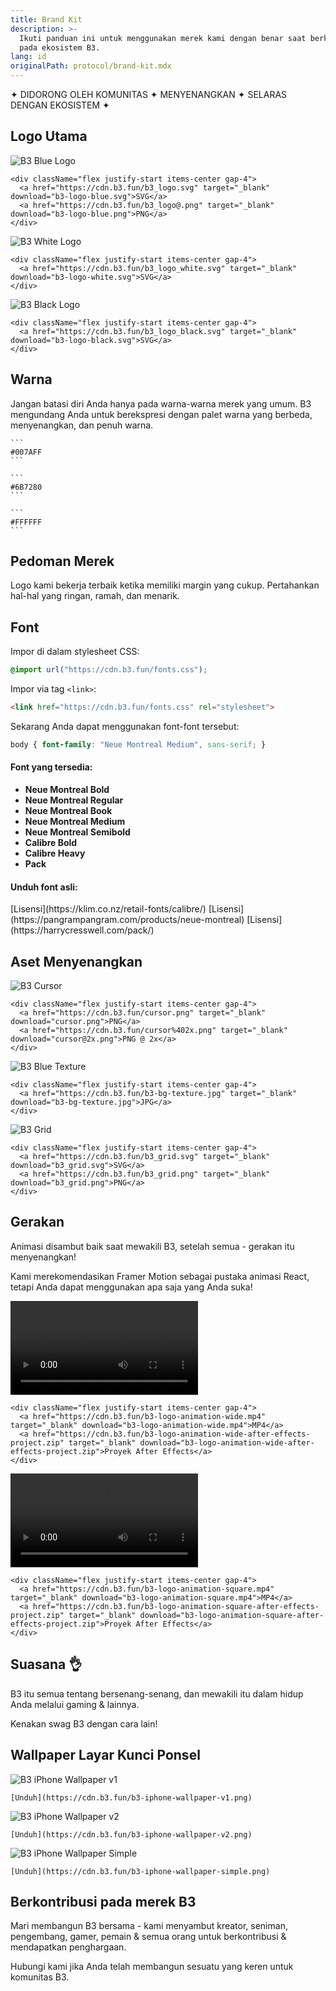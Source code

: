 ```yaml
---
title: Brand Kit
description: >-
  Ikuti panduan ini untuk menggunakan merek kami dengan benar saat berkontribusi
  pada ekosistem B3.
lang: id
originalPath: protocol/brand-kit.mdx
---
```

<div className="text-center my-4 font-bold text-lg tracking-wide text-primary">
  ✦ DIDORONG OLEH KOMUNITAS ✦ MENYENANGKAN ✦ SELARAS DENGAN EKOSISTEM ✦
</div>

## Logo Utama

<CardGroup cols={3}>
  <Card title="Logo Biru">
    <img src="/images/b3-logo-blue.svg" alt="B3 Blue Logo"  className='p-6 bg-black rounded-xl my-3'/>
    
    <div className="flex justify-start items-center gap-4">
      <a href="https://cdn.b3.fun/b3_logo.svg" target="_blank" download="b3-logo-blue.svg">SVG</a>
      <a href="https://cdn.b3.fun/b3_logo@.png" target="_blank" download="b3-logo-blue.png">PNG</a>
    </div>
  </Card>
  
  <Card title="Logo Putih">
    <img src="/images/b3-logo-white.svg" alt="B3 White Logo"  className='p-6 bg-black rounded-xl my-3'/>
    
    <div className="flex justify-start items-center gap-4">
      <a href="https://cdn.b3.fun/b3_logo_white.svg" target="_blank" download="b3-logo-white.svg">SVG</a>
    </div>
  </Card>
  
  <Card title="Logo Hitam">
    <img src="/images/b3_logo_black.svg" alt="B3 Black Logo"  className='p-6 bg-white rounded-xl my-3'/>
    
    <div className="flex justify-start items-center gap-4">
      <a href="https://cdn.b3.fun/b3_logo_black.svg" target="_blank" download="b3-logo-black.svg">SVG</a>
    </div>
  </Card>
</CardGroup>

## Warna

Jangan batasi diri Anda hanya pada warna-warna merek yang umum. B3 mengundang Anda untuk berekspresi dengan palet warna yang berbeda, menyenangkan, dan penuh warna.

<CardGroup cols={3}>
  <Card title="Biru Utama">
    <div style={{ backgroundColor: "#007AFF", height: "80px", borderRadius: "8px", margin: "1rem 0" }}></div>
    
    ```
    #007AFF
    ```
  </Card>
  
  <Card title="Abu-abu">
    <div style={{ backgroundColor: "#6B7280", height: "80px", borderRadius: "8px", margin: "1rem 0" }}></div>
    
    ```
    #6B7280
    ```
  </Card>
  
  <Card title="Putih">
    <div style={{ backgroundColor: "#FFFFFF", height: "80px", borderRadius: "8px", border: "2px solid #e5e7eb", margin: "1rem 0" }}></div>
    
    ```
    #FFFFFF
    ```
  </Card>
</CardGroup>

## Pedoman Merek

<CardGroup cols={2}>
  <Card title="Biarkan Bernapas" icon="expand">
    Logo kami bekerja terbaik ketika memiliki margin yang cukup.
  </Card>
  
  <Card title="Buat Menyenangkan" icon="heart">
    Pertahankan hal-hal yang ringan, ramah, dan menarik.
  </Card>
</CardGroup>

## Font

Impor di dalam stylesheet CSS:

```css
@import url("https://cdn.b3.fun/fonts.css");
```

Impor via tag `<link>`:

```html
<link href="https://cdn.b3.fun/fonts.css" rel="stylesheet">
```

Sekarang Anda dapat menggunakan font-font tersebut:

```css
body { font-family: "Neue Montreal Medium", sans-serif; }
```

#### Font yang tersedia:

- **Neue Montreal Bold**  
- **Neue Montreal Regular**  
- **Neue Montreal Book**  
- **Neue Montreal Medium**  
- **Neue Montreal Semibold**  
- **Calibre Bold**  
- **Calibre Heavy**  
- **Pack**

#### Unduh font asli:

<Card title="Calibre">
  [Lisensi](https://klim.co.nz/retail-fonts/calibre/)
</Card>

<Card title="Neue Montreal">
  [Lisensi](https://pangrampangram.com/products/neue-montreal)
</Card>

<Card title="PACK">
  [Lisensi](https://harrycresswell.com/pack/)
</Card>


## Aset Menyenangkan

<CardGroup cols={3}>
  <Card title="Kursor">
    <img src="/images/cursor.png" alt="B3 Cursor" className='rounded-xl my-3 aspect-square p-6 bg-white'/>
    
    <div className="flex justify-start items-center gap-4">
      <a href="https://cdn.b3.fun/cursor.png" target="_blank" download="cursor.png">PNG</a>
      <a href="https://cdn.b3.fun/cursor%402x.png" target="_blank" download="cursor@2x.png">PNG @ 2x</a>
    </div>
  </Card>
  
  <Card title="Tekstur Biru">
    <img src="/images/b3-bg-texture.jpg" alt="B3 Blue Texture" className='rounded-xl my-3 aspect-square'/>

    <div className="flex justify-start items-center gap-4">
      <a href="https://cdn.b3.fun/b3-bg-texture.jpg" target="_blank" download="b3-bg-texture.jpg">JPG</a>
    </div>
  </Card>
  
  <Card title="Grid">
    <img src="/images/b3_grid.svg" alt="B3 Grid" className='rounded-xl my-3 aspect-square p-6 bg-white'/>
    
    <div className="flex justify-start items-center gap-4">
      <a href="https://cdn.b3.fun/b3_grid.svg" target="_blank" download="b3_grid.svg">SVG</a>
      <a href="https://cdn.b3.fun/b3_grid.png" target="_blank" download="b3_grid.png">PNG</a>
    </div>
  </Card>
</CardGroup>

## Gerakan

Animasi disambut baik saat mewakili B3, setelah semua - gerakan itu menyenangkan!

Kami merekomendasikan Framer Motion sebagai pustaka animasi React, tetapi Anda dapat menggunakan apa saja yang Anda suka!

<CardGroup cols={2}>
  <Card title="Animasi Logo (16:9)">
    <video 
      controls 
      className='rounded-xl my-3 aspect-video'
      src="/images/b3-logo-animation-wide.mp4"
    >
      Browser Anda tidak mendukung tag video.
    </video>
    
    <div className="flex justify-start items-center gap-4">
      <a href="https://cdn.b3.fun/b3-logo-animation-wide.mp4" target="_blank" download="b3-logo-animation-wide.mp4">MP4</a>
      <a href="https://cdn.b3.fun/b3-logo-animation-wide-after-effects-project.zip" target="_blank" download="b3-logo-animation-wide-after-effects-project.zip">Proyek After Effects</a>
    </div>
  </Card>
  
  <Card title="Animasi Logo (1:1)">
    <video 
      controls 
      className='rounded-xl my-3 aspect-square'
      src="/images/b3-logo-animation-square.mp4"
    >
      Browser Anda tidak mendukung tag video.
    </video>
    
    <div className="flex justify-start items-center gap-4">
      <a href="https://cdn.b3.fun/b3-logo-animation-square.mp4" target="_blank" download="b3-logo-animation-square.mp4">MP4</a>
      <a href="https://cdn.b3.fun/b3-logo-animation-square-after-effects-project.zip" target="_blank" download="b3-logo-animation-square-after-effects-project.zip">Proyek After Effects</a>
    </div>
  </Card>
</CardGroup>

## Suasana 👌

B3 itu semua tentang bersenang-senang, dan mewakili itu dalam hidup Anda melalui gaming & lainnya.

Kenakan swag B3 dengan cara lain!

## Wallpaper Layar Kunci Ponsel

<CardGroup cols={3}>
  <Card title="Layar Kunci v1">
    <img src="/images/b3-iphone-wallpaper-v1.png" alt="B3 iPhone Wallpaper v1" className='rounded-xl my-3'/>
    
    [Unduh](https://cdn.b3.fun/b3-iphone-wallpaper-v1.png)
  </Card>
  
  <Card title="Layar Kunci v2">
    <img src="/images/b3-iphone-wallpaper-v2.png" alt="B3 iPhone Wallpaper v2" className='rounded-xl my-3'/>
    
    [Unduh](https://cdn.b3.fun/b3-iphone-wallpaper-v2.png)
  </Card>
  
  <Card title="Layar Kunci v3">
    <img src="/images/b3-iphone-wallpaper-simple.png" alt="B3 iPhone Wallpaper Simple" className='rounded-xl my-3'/>
    
    [Unduh](https://cdn.b3.fun/b3-iphone-wallpaper-simple.png)
  </Card>
</CardGroup>


## Berkontribusi pada merek B3

Mari membangun B3 bersama - kami menyambut kreator, seniman, pengembang, gamer, pemain & semua orang untuk berkontribusi & mendapatkan penghargaan.

Hubungi kami jika Anda telah membangun sesuatu yang keren untuk komunitas B3.
